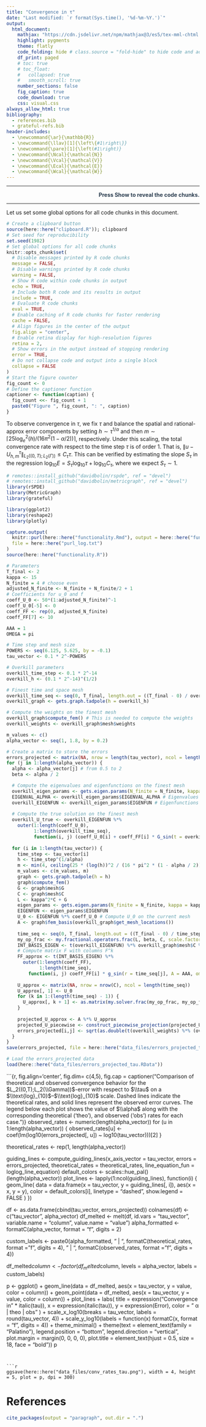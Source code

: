 ```yaml
---
title: "Convergence in τ"
date: "Last modified: `r format(Sys.time(), '%d-%m-%Y.')`"
output:
  html_document:
    mathjax: "https://cdn.jsdelivr.net/npm/mathjax@3/es5/tex-mml-chtml.js"
    highlight: pygments
    theme: flatly
    code_folding: hide # class.source = "fold-hide" to hide code and add a button to show it
    df_print: paged
    # toc: true
    # toc_float:
    #   collapsed: true
    #   smooth_scroll: true
    number_sections: false
    fig_caption: true
    code_download: true
    css: visual.css
always_allow_html: true
bibliography: 
  - references.bib
  - grateful-refs.bib
header-includes:
  - \newcommand{\ar}{\mathbb{R}}
  - \newcommand{\llav}[1]{\left\{#1\right\}}
  - \newcommand{\pare}[1]{\left(#1\right)}
  - \newcommand{\Ncal}{\mathcal{N}}
  - \newcommand{\Vcal}{\mathcal{V}}
  - \newcommand{\Ecal}{\mathcal{E}}
  - \newcommand{\Wcal}{\mathcal{W}}
---
```



<div style="color: #2c3e50; text-align: right;">
********  
<strong>Press Show to reveal the code chunks.</strong>  

********
</div>


Let us set some global options for all code chunks in this document.


```r
# Create a clipboard button
source(here::here("clipboard.R")); clipboard
# Set seed for reproducibility
set.seed(1982) 
# Set global options for all code chunks
knitr::opts_chunk$set(
  # Disable messages printed by R code chunks
  message = FALSE,    
  # Disable warnings printed by R code chunks
  warning = FALSE,    
  # Show R code within code chunks in output
  echo = TRUE,        
  # Include both R code and its results in output
  include = TRUE,     
  # Evaluate R code chunks
  eval = TRUE,       
  # Enable caching of R code chunks for faster rendering
  cache = FALSE,      
  # Align figures in the center of the output
  fig.align = "center",
  # Enable retina display for high-resolution figures
  retina = 2,
  # Show errors in the output instead of stopping rendering
  error = TRUE,
  # Do not collapse code and output into a single block
  collapse = FALSE
)
# Start the figure counter
fig_count <- 0
# Define the captioner function
captioner <- function(caption) {
  fig_count <<- fig_count + 1
  paste0("Figure ", fig_count, ": ", caption)
}
```


::: {.custom-box}
To observe convergence in $\tau$, we fix $\tau$ and balance the spatial and rational-approx error components by setting $h \sim \tau^{1/\alpha}$ and then $m \sim \lceil25\log_e^2(h)/(16\pi^2(1-\alpha/2))\rceil$, respectively. Under this scaling, the total convergence rate with respect to the time step $\tau$ is of order $1$. That is, $\|u-U_{h,m}^\tau\|_{L_2((0,T);L_2(\Gamma))} \leq C_\tau\tau$. This can be verified by estimating the slope $S_\tau$ in the regression $\log_{10} E = S_\tau\log_{10} \tau + \log_{10} C_\tau$, where we expect $S_\tau\sim1$. 
:::


```r
# remotes::install_github("davidbolin/rspde", ref = "devel")
# remotes::install_github("davidbolin/metricgraph", ref = "devel")
library(rSPDE)
library(MetricGraph)
library(grateful)

library(ggplot2)
library(reshape2)
library(plotly)
```


```r
capture.output(
  knitr::purl(here::here("functionality.Rmd"), output = here::here("functionality.R")),
  file = here::here("purl_log.txt")
)
source(here::here("functionality.R"))
```




```r
# Parameters
T_final <- 2
kappa <- 15
N_finite = 4 # choose even
adjusted_N_finite <- N_finite + N_finite/2 + 1
# Coefficients for u_0 and f
coeff_U_0 <- 50*(1:adjusted_N_finite)^-1
coeff_U_0[-5] <- 0
coeff_FF <- rep(0, adjusted_N_finite)
coeff_FF[7] <- 10

AAA = 1
OMEGA = pi

# Time step and mesh size
POWERS <- seq(6.125, 5.625, by = -0.1)
tau_vector <- 0.1 * 2^-POWERS

# Overkill parameters
overkill_time_step <- 0.1 * 2^-14
overkill_h <- (0.1 * 2^-14)^(1/2)

# Finest time and space mesh
overkill_time_seq <- seq(0, T_final, length.out = ((T_final - 0) / overkill_time_step + 1))
overkill_graph <- gets.graph.tadpole(h = overkill_h)

# Compute the weights on the finest mesh
overkill_graph$compute_fem() # This is needed to compute the weights
overkill_weights <- overkill_graph$mesh$weights

m_values <- c()
alpha_vector <- seq(1, 1.8, by = 0.2)
```


```r
# Create a matrix to store the errors
errors_projected <- matrix(NA, nrow = length(tau_vector), ncol = length(alpha_vector))
for (j in 1:length(alpha_vector)) {
  alpha <- alpha_vector[j] # from 0.5 to 2
  beta <- alpha / 2

  # Compute the eigenvalues and eigenfunctions on the finest mesh
  overkill_eigen_params <- gets.eigen.params(N_finite = N_finite, kappa = kappa, alpha = alpha, graph = overkill_graph)
  EIGENVAL_ALPHA <- overkill_eigen_params$EIGENVAL_ALPHA # Eigenvalues (they are independent of the meshes)
  overkill_EIGENFUN <- overkill_eigen_params$EIGENFUN # Eigenfunctions on the finest mesh
  
  # Compute the true solution on the finest mesh
  overkill_U_true <- overkill_EIGENFUN %*% 
    outer(1:length(coeff_U_0), 
          1:length(overkill_time_seq), 
          function(i, j) (coeff_U_0[i] + coeff_FF[i] * G_sin(t = overkill_time_seq[j], A = AAA, lambda_j_alpha_half = EIGENVAL_ALPHA[i], omega = OMEGA)) * exp(-EIGENVAL_ALPHA[i] * overkill_time_seq[j]))
  
  for (i in 1:length(tau_vector)) {
    time_step <- tau_vector[i]
    h <- time_step^(1/alpha)
    m <- min(4, ceiling(25 * (log(h))^2 / (16 * pi^2 * (1 - alpha / 2))))
    m_values <- c(m_values, m)
    graph <- gets.graph.tadpole(h = h)
    graph$compute_fem()
    G <- graph$mesh$G
    C <- graph$mesh$C
    L <- kappa^2*C + G
    eigen_params <- gets.eigen.params(N_finite = N_finite, kappa = kappa, alpha = alpha, graph = graph)
    EIGENFUN <- eigen_params$EIGENFUN
    U_0 <- EIGENFUN %*% coeff_U_0 # Compute U_0 on the current mesh
    A <- graph$fem_basis(overkill_graph$get_mesh_locations())
  
    time_seq <- seq(0, T_final, length.out = ((T_final - 0) / time_step + 1))
    my_op_frac <- my.fractional.operators.frac(L, beta, C, scale.factor = kappa^2, m = m, time_step)
    INT_BASIS_EIGEN <- t(overkill_EIGENFUN) %*% overkill_graph$mesh$C %*% A
    # Compute matrix F with columns F^k
    FF_approx <- t(INT_BASIS_EIGEN) %*% 
      outer(1:length(coeff_FF), 
            1:length(time_seq), 
        function(i, j) coeff_FF[i] * g_sin(r = time_seq[j], A = AAA, omega = OMEGA))
    
    U_approx <- matrix(NA, nrow = nrow(C), ncol = length(time_seq))
    U_approx[, 1] <- U_0
    for (k in 1:(length(time_seq) - 1)) {
      U_approx[, k + 1] <- as.matrix(my.solver.frac(my_op_frac, my_op_frac$C %*% U_approx[, k] + time_step * FF_approx[, k + 1]))
    }
    
    projected_U_approx <- A %*% U_approx
    projected_U_piecewise <- construct_piecewise_projection(projected_U_approx, time_seq, overkill_time_seq)
    errors_projected[i,j] <- sqrt(as.double(t(overkill_weights) %*% (overkill_U_true - projected_U_piecewise)^2 %*% rep(overkill_time_step, length(overkill_time_seq))))
  }
}
save(errors_projected, file = here::here("data_files/errors_projected_tau.RData"))
```

```r
# Load the errors_projected data
load(here::here("data_files/errors_projected_tau.RData"))
```



```{r, fig.align='center', fig.dim= c(4,5), fig.cap = captioner("Comparison of theoretical and observed convergence behavior for the $L_2((0,T);L_2(\\Gamma))$-error with respect to $\\tau$ on a $\\text{log}_{10}$–$\\text{log}_{10}$ scale. Dashed lines indicate the theoretical rates, and solid lines represent the observed error curves. The legend below each plot shows the value of $\\alpha$ along with the corresponding theoretical ('theo'), and observed ('obs') rates for each case.")}
observed_rates <- numeric(length(alpha_vector))
for (u in 1:length(alpha_vector)) {
  observed_rates[u] <- coef(lm(log10(errors_projected[, u]) ~ log10(tau_vector)))[2]
}

theoretical_rates <- rep(1, length(alpha_vector))

guiding_lines <- compute_guiding_lines(x_axis_vector = tau_vector, 
                                       errors = errors_projected, 
                                       theoretical_rates = theoretical_rates, 
                                       line_equation_fun = loglog_line_equation)
default_colors <- scales::hue_pal()(length(alpha_vector))
plot_lines <- lapply(1:ncol(guiding_lines), function(i) {
  geom_line(
    data = data.frame(x = tau_vector, y = guiding_lines[, i]),
    aes(x = x, y = y),
    color = default_colors[i],
    linetype = "dashed",
    show.legend = FALSE
  )
})

df <- as.data.frame(cbind(tau_vector, errors_projected))
colnames(df) <- c("tau_vector", alpha_vector)
df_melted <- melt(df, id.vars = "tau_vector", variable.name = "column", value.name = "value")
alpha_formatted <- formatC(alpha_vector, format = "f", digits = 2)

custom_labels <- paste0(alpha_formatted, 
                        " | ", 
                        formatC(theoretical_rates, format = "f", digits = 4), 
                        " | ", 
                        formatC(observed_rates, format = "f", digits = 4))

df_melted$column <- factor(df_melted$column, levels = alpha_vector, labels = custom_labels)

p <- ggplot() +
  geom_line(data = df_melted, aes(x = tau_vector, y = value, color = column)) +
  geom_point(data = df_melted, aes(x = tau_vector, y = value, color = column)) +
  plot_lines +
  labs(
    title = expression("Convergence in " * italic(tau)),
    x = expression(italic(tau)),
    y = expression(Error),
    color = "          α  | theo  | obs"
  ) +
  scale_x_log10(breaks = tau_vector, labels = round(tau_vector, 4)) +
  scale_y_log10(labels = function(x) formatC(x, format = "f", digits = 4)) +
  theme_minimal() +
  theme(text = element_text(family = "Palatino"),
        legend.position = "bottom",
        legend.direction = "vertical",
        plot.margin = margin(0, 0, 0, 0),
        plot.title = element_text(hjust = 0.5, size = 18, face = "bold"))
p
```


```r
ggsave(here::here("data_files/conv_rates_tau.png"), width = 4, height = 5, plot = p, dpi = 300)
```


# References

```r
cite_packages(output = "paragraph", out.dir = ".")
```
